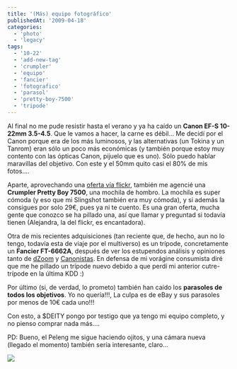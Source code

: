 ```yaml
---
title: '(Más) equipo fotográfico'
publishedAt: '2009-04-18'
categories:
  - 'photo'
  - 'legacy'
tags:
  - '10-22'
  - 'add-new-tag'
  - 'crumpler'
  - 'equipo'
  - 'fancier'
  - 'fotografico'
  - 'parasol'
  - 'pretty-boy-7500'
  - 'tripode'
---
```


Al final no me pude resistir hasta el verano y ya ha caído un **Canon EF-S 10-22mm 3.5-4.5**. Que le vamos a hacer, la carne es débil... Me decidí por el Canon porque era de los más luminosos, y las alternativas (un Tokina y un Tanrom) eran sólo un poco más económicas (y también porque estoy muy contento con las ópticas Canon, pijuelo que es uno). Sólo puedo hablar maravillas del objetivo. Con este y el 50mm quito casi el 80% de mis fotos....

Aparte, aprovechando una [oferta vía flickr](http://www.flickr.com/photos/aleperesopazo/3387870968/), también me agencié una **Crumpler Pretty Boy 7500**, una mochila de hombro. La mochila es super cómoda (y eso que mi Slingshot también era muy cómoda), y si además la consigues por solo 29€, pues ya ni te cuento. Es una gran oferta, mucha gente que conozco se ha pillado una, así que llamar y preguntad si todavía tienen (Alejandra, la del flickr, es encantadora).

Otra de mis recientes adquisiciones (tan reciente que, de hecho, aun no lo tengo, todavía esta de viaje por el multiverso) es un trípode, concretamente un **Fancier FT-6662A**, después de ver los estupendos análisis y opiniones tanto de [dZoom](http://www.dzoom.org.es/noticia-2181.html) y [Canonistas](http://www.canonistas.com/foros/estudio-electronicos-y-otros/136072-tripode-fancier-ft-6662a.html). En defensa de mi vorágine consumista diré que me he pillado un trípode nuevo debido a que perdí mi anterior cutre-trípode en la última KDD :)

Por último (si, de verdad, lo prometo) también han caído los **parasoles de todos los objetivos**. Yo no quería!!!, La culpa es de eBay y sus parasoles por menos de 10€ cada uno!!!

Con esto, a $DEITY pongo por testigo que ya tengo mi equipo completo, y no pienso comprar nada más....

PD: Bueno, el Peleng me sigue haciendo ojitos, y una cámara nueva (llegado el momento) también sería interesante, claro...

[![](http://widget.geavity.com/signature/ryck/ccf61e251b449ab71823c3da7224059b.png)](http://www.geavity.com/people/ryck/)

